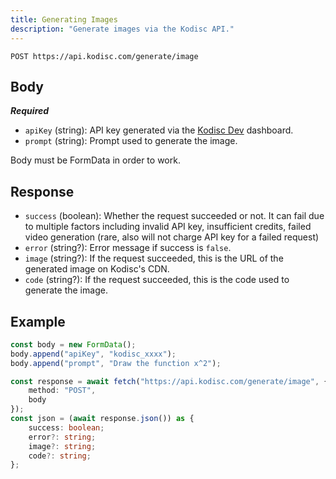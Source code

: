 ```yaml
---
title: Generating Images
description: "Generate images via the Kodisc API."
---
```


`POST https://api.kodisc.com/generate/image`

## Body
___Required___
- `apiKey` (string): API key generated via the [Kodisc Dev](https://dev.kodisc.com/dashboard/keys) dashboard.
- `prompt` (string): Prompt used to generate the image.

Body must be FormData in order to work.

## Response
- `success` (boolean): Whether the request succeeded or not. It can fail due to multiple factors including invalid API key, insufficient credits, failed video generation (rare, also will not charge API key for a failed request)
- `error` (string?): Error message if success is `false`.
- `image` (string?): If the request succeeded, this is the URL of the generated image on Kodisc's CDN.
- `code` (string?): If the request succeeded, this is the code used to generate the image.

## Example

```typescript TypeScript
const body = new FormData();
body.append("apiKey", "kodisc_xxxx");
body.append("prompt", "Draw the function x^2");

const response = await fetch("https://api.kodisc.com/generate/image", {
    method: "POST",
    body
});
const json = (await response.json()) as {
    success: boolean;
    error?: string;
    image?: string;
    code?: string;
};
```